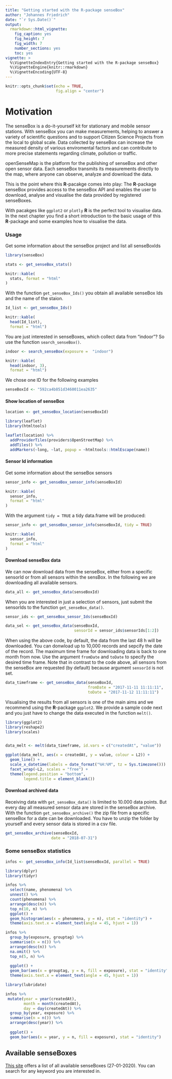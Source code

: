 ```yaml
---
title: "Getting started with the R-package senseBox"
author: "Johannes Friedrich"
date: "`r Sys.Date()`"
output: 
  rmarkdown::html_vignette:
    fig_caption: yes
    fig_height: 7
    fig_width: 7
    number_sections: yes
    toc: yes
vignette: >
  %\VignetteIndexEntry{Getting started with the R-package senseBox}
  %\VignetteEngine{knitr::rmarkdown}
  %\VignetteEncoding{UTF-8}
---
```

```r
knitr::opts_chunk$set(echo = TRUE, 
                      fig.align = "center")
```


# Motivation

The senseBox is a do-it-yourself kit for stationary and mobile sensor stations. With senseBox you can make measurements, helping to answer a variety of scientific questions and to support Citizen Science Projects from the local to global scale. Data collected by senseBox can increase the measured density of various enviromental factors and can contribute to more precise statements regarding climate, pollution or traffic.

openSenseMap is the platform for the publishing of senseBox and other open sensor data. Each senseBox transmits its measurements directly to the map, where anyone can observe, analyze and download the data. 

This is the point where this **R**-pacakge comes into play: The **R**-package senseBox provides access to the senseBox API and enables the user to download, analyse and visualise the data provided by registered senseBoxes.

With pacakges like `ggplot2` or `plotly` **R** is the perfect tool to visualise data.
In the next chapter you find a short introduction to the basic usage of this **R**-package and some examples how to visualise the data.

### Usage

Get some information about the senseBox project and list all senseBoxIds

```r
library(senseBox)

stats <- get_senseBox_stats()
```


```r
knitr::kable(
  stats, format = "html"
)
```

With the function `get_senseBox_Ids()` you obtain all available senseBox Ids and the name of the staion.

```r
Id_list <- get_senseBox_Ids()
```

```r
knitr::kable(
  head(Id_list),
  format = "html")
```

You are just interested in senseBoxes, which collect data from "indoor"? So use the function `search_senseBox()`.

```r
indoor <- search_senseBox(exposure =  "indoor")
```

```r
knitr::kable(
  head(indoor, 3),
  format = "html")

```


We chose one ID for the following examples

```r
senseBoxId <- "592ca4b851d3460011ea2635"
```

#### Show location of senseBox

```r
location <- get_senseBox_location(senseBoxId)

library(leaflet)
library(htmltools)

leaflet(location) %>%
  addProviderTiles(providers$OpenStreetMap) %>% 
  addTiles() %>%  
  addMarkers(~long, ~lat, popup = ~htmltools::htmlEscape(name))
```

#### Sensor Id information

Get some information about the senseBox sensors

```r
sensor_info <- get_senseBox_sensor_info(senseBoxId)
```

```r
knitr::kable(
  sensor_info,
  format = "html"
)
```

With the argument `tidy = TRUE` a tidy data.frame will be produced:

```r
sensor_info <- get_senseBox_sensor_info(senseBoxId, tidy = TRUE)
```

```r
knitr::kable(
  sensor_info,
  format = "html"
)
```

#### Download senseBox data

We can now download data from the senseBox, either from a specific sensorId or from all sensors within the sensBox.
In the following we are downloading all available sensors.

```r
data_all <- get_senseBox_data(senseBoxId)
```


When you are interested in just a selection of sensors, just submit the sensorIds to the function `get_senseBox_data()`.

```r
sensor_ids <- get_senseBox_sensor_Ids(senseBoxId)

data_sel <- get_senseBox_data(senseBoxId, 
                              sensorId = sensor_ids$sensorIds[1:2])
```

When using the above code, by default, the data from the last 48 h will be downloaded. You can donwload up to 10,000 records and sepcify the date of the record. The maximum time frame for downloading data is back to one month from now.
Use the argument `fromDate` and `toDate` to specify the desired time frame. Note that in contrast to the code above, all sensors from the senseBox are requested (by default) because argument `sensorId` is not set.

```r
data_timeframe <- get_senseBox_data(senseBoxId, 
                                    fromDate = "2017-11-11 11:11:11", 
                                    toDate = "2017-11-12 11:11:11")
```

Visualising the results from all sensors is one of the main aims and we recommend using the **R**-package `ggplot2`. 
We provide a sample code next and you just have to change the data executed in the function `melt()`.

```r
library(ggplot2)
library(reshape2)
library(scales)


data_melt <- melt(data_timeframe, id.vars = c("createdAt", "value"))

ggplot(data_melt, aes(x = createdAt, y = value, colour = L2)) +
  geom_line() +
  scale_x_datetime(labels = date_format("%H:%M", tz = Sys.timezone())) +
  facet_wrap(~L2, scales = "free") +
  theme(legend.position = "bottom",
        legend.title = element_blank())

```


#### Download archived data

Receiving data with `get_senseBox_data()` is limited to 10.000 data points. But every day all measured sensor data are stored in the senseBox archive. With the function `get_senseBox_archive()`  the zip file from a specific senseBox for a date can be downloaded. You have to unzip the folder by yourself and every sensor data is stored in a csv file.

```r
get_senseBox_archive(senseBoxId,
                    date = "2018-07-31")
```



### Some senseBox statistics

```r
infos <- get_senseBox_info(Id_list$senseBoxId, parallel = TRUE)
```

```r
library(dplyr)
library(tidyr)
```

```r
infos %>% 
  select(name, phenomena) %>%  
  unnest() %>% 
  count(phenomena) %>% 
  arrange(desc(n)) %>% 
  top_n(10, n) %>% 
  ggplot() +
  geom_histogram(aes(x = phenomena, y = n), stat = "identity") +
  theme(axis.text.x = element_text(angle = 45, hjust = 1))

```

```r
infos %>% 
  group_by(exposure, grouptag) %>% 
  summarise(n = n()) %>% 
  arrange(desc(n)) %>% 
  na.omit() %>% 
  top_n(5, n) %>% 
  
  ggplot() +
  geom_bar(aes(x = grouptag, y = n, fill = exposure), stat = "identity") +
  theme(axis.text.x = element_text(angle = 45, hjust = 1))
```

```r
library(lubridate)
```

```r
infos %>% 
 mutate(year = year(createdAt),
        month = month(createdAt),
        day = day(createdAt)) %>% 
  group_by(year, exposure) %>% 
  summarise(n = n()) %>% 
  arrange(desc(year)) %>% 
  
  ggplot() +
  geom_bar(aes(x = year, y = n, fill = exposure), stat = "identity")
```


## Available senseBoxes

[This site](http://rpubs.com/Johnsenfr/488288) offers a list of all available senseBoxes (27-01-2020).
You can search for any keyword you are interested in.

